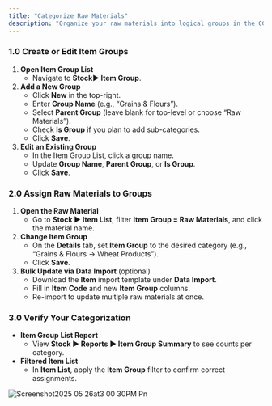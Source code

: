```yaml
---
title: "Categorize Raw Materials"
description: "Organize your raw materials into logical groups in the CGIC App to improve searchability, reporting, and procurement planning. "
---
```


### 1.0 Create or Edit Item Groups

1. **Open Item Group List**
   - Navigate to **Stock▶️ Item Group**.
2. **Add a New Group**
   - Click **New** in the top-right.
   - Enter **Group Name** (e.g., “Grains & Flours”).
   - Select **Parent Group** (leave blank for top-level or choose “Raw Materials”).
   - Check **Is Group** if you plan to add sub-categories.
   - Click **Save**.
3. **Edit an Existing Group**
   - In the Item Group List, click a group name.
   - Update **Group Name**, **Parent Group**, or **Is Group**.
   - Click **Save**.

### 2.0 Assign Raw Materials to Groups

1. **Open the Raw Material**
   - Go to **Stock ▶️ Item List**, filter **Item Group = Raw Materials**, and click the material name.
2. **Change Item Group**
   - On the **Details** tab, set **Item Group** to the desired category (e.g., “Grains & Flours → Wheat Products”).
   - Click **Save**.
3. **Bulk Update via Data Import** (optional)
   - Download the **Item** import template under **Data Import**.
   - Fill in **Item Code** and new **Item Group** columns.
   - Re-import to update multiple raw materials at once.

### 3.0 Verify Your Categorization

- **Item Group List Report**
  - View **Stock ▶️ Reports ▶️ Item Group Summary** to see counts per category.
- **Filtered Item List**
  - In **Item List**, apply the **Item Group** filter to confirm correct assignments.

![Screenshot2025 05 26at3 00 30PM Pn](/images/Screenshot2025-05-26at3.00.30PM.png)